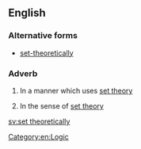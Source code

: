==English==

===Alternative forms===
* [[set-theoretically]]

===Adverb===
{{en-adv|head=[[set]] [[theoretically]]}}

# {{mathematics}} In a manner which uses [[set theory]]
# {{mathematics}} In the sense of [[set theory]]

[[Category:en:Logic]]

[[sv:set theoretically]]